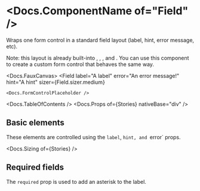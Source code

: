 


<Meta of={Stories} />

# <Docs.ComponentName of="Field" />

Wraps one form control in a standard field layout (label, hint, error message,
etc).

<div>
  Note: this layout is already built-into <Docs of="Select" />,
  <Docs of="Slider" />, <Docs of="Text" />, and <Docs of="Textarea" />. You can
  use this component to create a custom form control that behaves the same way.
</div>

<Docs.FauxCanvas>
  <Field
    label="A label"
    error="An error message!"
    hint="A hint"
    sizer={Field.sizer.medium}
  >
    <Docs.FormControlPlaceholder />
  </Field>
</Docs.FauxCanvas>

<Docs.TableOfContents />
<Docs.Props of={Stories} nativeBase="div" />

## Basic elements

These elements are controlled using the `label`, `hint, and `error` props.

<Canvas of={Stories.Basic} sourceState="shown" />

<Docs.Sizing of={Stories} />

## Required fields

The `required` prop is used to add an asterisk to the label.

<Canvas of={Stories.Required} />
